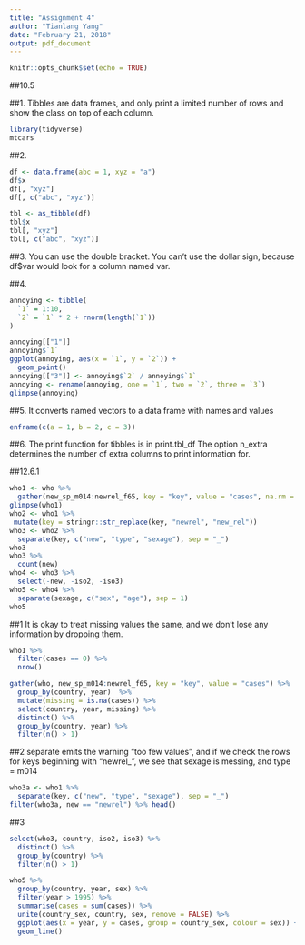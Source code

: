 ---
title: "Assignment 4"
author: "Tianlang Yang"
date: "February 21, 2018"
output: pdf_document
---

```{r setup, include=FALSE}
knitr::opts_chunk$set(echo = TRUE)
```

##10.5

##1.
Tibbles are data frames, and only print a limited number of rows and show the class on top of each column.
```{r}

library(tidyverse)
mtcars
```

##2.
```{r}
df <- data.frame(abc = 1, xyz = "a")
df$x
df[, "xyz"]
df[, c("abc", "xyz")]

tbl <- as_tibble(df)
tbl$x
tbl[, "xyz"]
tbl[, c("abc", "xyz")]

```


##3.
You can use the double bracket. You can't use the dollar sign, because df$var would look for a column named var.

##4.
```{r}
annoying <- tibble(
  `1` = 1:10,
  `2` = `1` * 2 + rnorm(length(`1`))
)

annoying[["1"]]
annoying$`1`
ggplot(annoying, aes(x = `1`, y = `2`)) +
  geom_point()
annoying[["3"]] <- annoying$`2` / annoying$`1`
annoying <- rename(annoying, one = `1`, two = `2`, three = `3`)
glimpse(annoying)
```

##5.
It converts named vectors to a data frame with names and values
```{r}
enframe(c(a = 1, b = 2, c = 3))

```

##6.
The print function for tibbles is in print.tbl_df
The option n_extra determines the number of extra columns to print information for.



##12.6.1
```{r}
who1 <- who %>%
  gather(new_sp_m014:newrel_f65, key = "key", value = "cases", na.rm = TRUE)
glimpse(who1)
who2 <- who1 %>%
 mutate(key = stringr::str_replace(key, "newrel", "new_rel"))
who3 <- who2 %>%
  separate(key, c("new", "type", "sexage"), sep = "_")
who3
who3 %>%
  count(new)
who4 <- who3 %>%
  select(-new, -iso2, -iso3)
who5 <- who4 %>%
  separate(sexage, c("sex", "age"), sep = 1)
who5

```

##1
It is okay to treat missing values the same, and we don't lose any information by dropping them.
```{r}
who1 %>%
  filter(cases == 0) %>%
  nrow()

gather(who, new_sp_m014:newrel_f65, key = "key", value = "cases") %>%
  group_by(country, year)  %>%
  mutate(missing = is.na(cases)) %>%
  select(country, year, missing) %>%
  distinct() %>%
  group_by(country, year) %>%
  filter(n() > 1)
```

##2
separate emits the warning "too few values", and if we check the rows for keys beginning with "newrel_", we see that sexage is messing, and type = m014
```{r}
who3a <- who1 %>%
  separate(key, c("new", "type", "sexage"), sep = "_")
filter(who3a, new == "newrel") %>% head()
```

##3
```{r}
select(who3, country, iso2, iso3) %>%
  distinct() %>%
  group_by(country) %>%
  filter(n() > 1)
```

```{r}
who5 %>%
  group_by(country, year, sex) %>%
  filter(year > 1995) %>%
  summarise(cases = sum(cases)) %>%
  unite(country_sex, country, sex, remove = FALSE) %>%
  ggplot(aes(x = year, y = cases, group = country_sex, colour = sex)) +
  geom_line()
```
